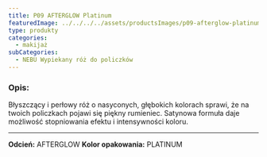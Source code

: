 ```yaml
---
title: P09 AFTERGLOW Platinum
featuredImage: ../../../../assets/productsImages/p09-afterglow-platinum.png
type: produkty
categories:
  - makijaż
subCategories:
  - NEBU Wypiekany róż do policzków
---
```


<h3>Opis:</h3>

Błyszczący i perłowy róż o nasyconych, głębokich kolorach sprawi, że na twoich policzkach pojawi się piękny rumieniec. Satynowa formuła daje możliwość stopniowania efektu i intensywności koloru.

---

**Odcień:** AFTERGLOW
**Kolor opakowania:** PLATINUM
